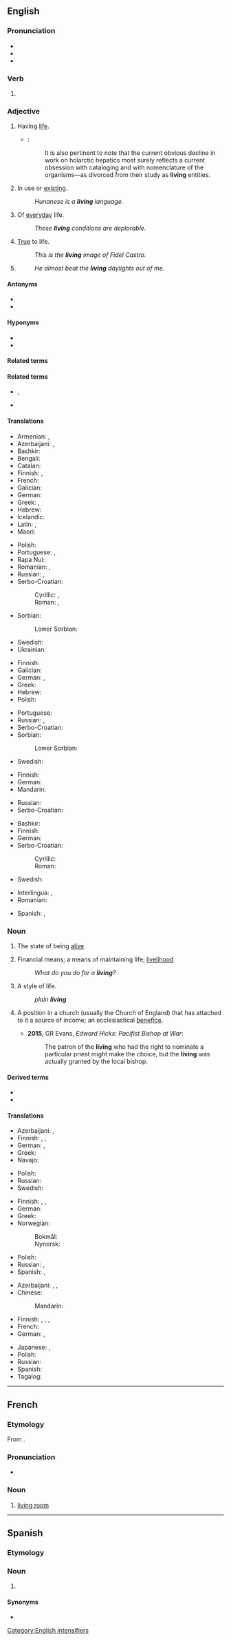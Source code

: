 ==English==
{{wikipedia}}

===Pronunciation===
* {{audio|en-us-living.ogg|Audio (US)|lang=en}}
* {{IPA|/ˈlɪvɪŋ/|lang=en}}
* {{rhymes|ɪvɪŋ|lang=en}}

===Verb===
{{head|en|present participle}}

# {{present participle of|live|lang=en|nocat=1}}

===Adjective===
{{en-adj|-}}

# Having [[life]].
#* {{RQ:Schuster Hepaticae V|ix}}:
#*: It is also pertinent to note that the current obvious decline in work on holarctic hepatics most surely reflects a current obsession with cataloging and with nomenclature of the organisms—as divorced from their study as '''living''' entities.
# In use or [[exist]]ing.
#: ''Hunanese is a '''living''' language.''
# Of [[everyday]] life.
#: ''These '''living''' conditions are deplorable.''
# [[true|True]] to life.
#: ''This is the '''living''' image of Fidel Castro.''
# {{non-gloss definition|Used as an [[intensifier]].}}
#: ''He almost beat the '''living''' daylights out of me.''

====Antonyms====
* {{l|en|dead}}
* {{l|en|nonliving}}

====Hyponyms====
* {{l|en|long-living}}
* {{l|en|longest-living}}

====Related terms====
{{rel4|lang=en|{{l|en|living death}}
|{{l|en|living end}}
|{{l|en|livingly}}
|{{l|en|living room}}
|{{l|en|living thing}}
|{{l|en|living will}}
}}

====Related terms====
* {{l|en|live}}, {{l|en|life}}
* {{l|en|alive}}

====Translations====
{{trans-top|having life}}
* Armenian: {{t+|hy|կենդանի}}, {{qualifier|colloquial, dialectal}} {{t+|hy|սաղ}}
* Azerbaijani: {{t+|az|diri}}, {{t+|az|sağ}}
* Bashkir: {{t|ba|тере|sc=Cyrl}}
* Bengali: {{t|bn|জীবন্ত|tr=jibôntô|sc=Beng}}
* Catalan: {{t+|ca|viu}}
* Finnish: {{t+|fi|elävä}}, {{t+|fi|elollinen}}
* French: {{t+|fr|vivant}}
* Galician: {{t+|gl|vivo}}
* German: {{t+|de|lebend}}
* Greek: {{t+|el|ζωντανός}}, {{t+|el|έμβιος}}
* Hebrew: {{t+|he|חי|tr=khay|sc=Hebr}}
* Icelandic: {{t+|is|lifandi}}
* Latin: {{t+|la|animalis}}, {{t+|la|vivus}}
* Maori: {{t|mi|kaiao}}
{{trans-mid}}
* Polish: {{t+|pl|żywy}}
* Portuguese: {{t+|pt|vivo}}, {{t+|pt|vivente}}
* Rapa Nui: {{t|rap|aringa}}
* Romanian: {{t+|ro|viu|m}}, {{t+|ro|vie|f}}
* Russian: {{t+|ru|живо́й}}, {{t+|ru|жить|alt=живу́щий}}
* Serbo-Croatian:
*: Cyrillic: {{t|sh|живети}}, {{t|sh|живјети}}
*: Roman: {{t+|sh|živeti}}, {{t+|sh|živjeti}}
* Sorbian:
*: Lower Sorbian: {{t|dsb|žywy}}
* Swedish: {{t+|sv|levande}}
* Ukrainian: {{t|uk|живий|tr=žyvýj|sc=Cyrl}}
{{trans-bottom}}

{{trans-top|in use or existing}}
* Finnish: {{t+|fi|elävä}}
* Galician: {{t+|gl|vivo|m}}
* German: {{t+|de|lebend}}, {{t+|de|existent}}
* Greek: {{t+|el|ζωντανός}}
* Hebrew: {{t+|he|קַיָּם|m}}
* Polish: {{t+|pl|żywy}}
{{trans-mid}}
* Portuguese: {{t+|pt|vivo}}
* Russian: {{t+|ru|жить|alt=живу́щий}}, {{t+|ru|живо́й}}
* Serbo-Croatian: {{t|sh|živuća}}
* Sorbian:
*: Lower Sorbian: {{t|dsb|žywy}}
* Swedish: {{t+|sv|levande}}
{{trans-bottom}}

{{trans-top|of everyday life}}
* Finnish: {{qualifier|in compounds}} {{t|fi|elin-}}
* German: {{t|de|Lebens-}}
* Mandarin: {{t+|cmn|生活|sc=Hani}}
{{trans-mid}}
* Russian: {{t+|ru|жи́зненный}}
* Serbo-Croatian: {{t+|sh|živući}}
{{trans-bottom}}

{{trans-top|true to life}}
* Bashkir: {{t|ba|тормошсан|sc=Cyrl}}
* Finnish: {{t+|fi|elävä}}
* German: {{t|de|lebensecht}}
* Serbo-Croatian:
*: Cyrillic: {{t|sh|жива}}
*: Roman: {{t+|sh|živa}}
{{trans-mid}}
* Swedish: {{t+|sv|levande}}
{{trans-bottom}}

{{trans-top|used as an intensifier}}
{{trans-mid}}
{{trans-bottom}}

{{checktrans-top}}
* Interlingua: {{t-check|ia|vive}}, {{t-check|ia|vivente}}
* Romanian: {{t+check|ro|viu}}
{{trans-mid}}
* Spanish: {{t+check|es|vivo}}, {{t+check|es|viviente}}
{{trans-bottom}}

===Noun===
{{en-noun|~}}

# {{lb|en|uncountable}} The state of being [[alive]].
# Financial means; a means of maintaining life; [[livelihood]]
#: ''What do you do for a '''living'''?''
# A style of life.
#: ''plain '''living''' ''
# {{lb|en|canon law}} A position in a church (usually the Church of England) that has attached to it a source of income; an ecclesiastical [[benefice]].
#* '''2015''', GR Evans, ''Edward Hicks: Pacifist Bishop at War'':
#*: The patron of the '''living''' who had the right to nominate a particular priest might make the choice, but the '''living''' was actually granted by the local bishop.

====Derived terms====
* {{l|en|it takes a heap of living to make a house a home}}
* {{l|en|make a living}}

====Translations====
{{trans-top|state of being alive}}
* Azerbaijani: {{t|az|yaşayış}}, {{t+|az|həyat}}
* Finnish: {{t+|fi|elo}}, {{t+|fi|eläminen}}, {{t+|fi|elämä}}
* German: {{t|de|Lebende|f}}, {{t|de|Lebender|m}}
* Greek: {{t+|el|ζωή|f}}
* Navajo: {{t|nv|iiná}}
{{trans-mid}}
* Polish: {{t+|pl|życie}}
* Russian: {{t+|ru|жизнь|f}}
* Swedish: {{t+|sv|liv|n}}
{{trans-bottom}}

{{trans-top|financial means; a means of maintaining life}}
* Finnish: {{qualifier|in compounds}} {{t|fi|ansio-}}, {{t+|fi|työ}}, {{t+|fi|elinkeino}}
* German: {{t+|de|Lebensunterhalt|m}}
* Greek: {{t+|el|επιούσιος|m}}
* Norwegian:
*: Bokmål: {{t+|nb|levebrød|n}}
*: Nynorsk: {{t|nn|levebrød|n}}
{{trans-mid}}
* Polish: {{t+|pl|życie}}
* Russian: {{t|ru|сре́дства к существова́нию|n-p}}, {{t+|ru|жизнь|f}}
* Spanish: {{t|es|ganarse la vida}}, {{t+|es|trabajo|m}}
{{trans-bottom}}

{{trans-top|style of life}}
* Azerbaijani: {{t|az|yaşayış}}, {{t+|az|həyat}}, {{t|az|yaşayış tərzi}}
* Chinese:
*: Mandarin: {{t+|cmn|生活|tr=shēnghuó|sc=Hani}}
* Finnish: {{t+|fi|elämä}}, {{t+|fi|elintapa}}, {{t+|fi|elo}}, {{t+|fi|elämäntapa}}
* French: {{t+|fr|vie|f}}
* German: {{t+|de|Leben|n}}, {{t+|de|Lebensumstände|f}}
{{trans-mid}}
* Japanese: {{t|ja|暮らし|tr=くらし, kurashi|sc=Jpan}}, {{t+|ja|生活|tr=せいかつ, seikatsu|sc=Jpan}}
* Polish: {{t+|pl|życie}}
* Russian: {{t+|ru|жизнь|f}}
* Spanish: {{t|es|estilo de vida|m}}
* Tagalog: {{t|tl|pamumuhay}}
{{trans-bottom}}

[[Category:English intensifiers]]

----

==French==

===Etymology===
From {{etyl|en|fr}}.

===Pronunciation===
* {{fr-IPA}}

===Noun===
{{fr-noun|m}}

# [[living room]]

----

==Spanish==

===Etymology===
{{etyl|en|es}}

===Noun===
{{es-noun|m}}

# {{l|en|living room}}

====Synonyms====
* {{l|es|sala de estar}}